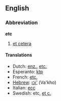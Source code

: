 ==English==
===Abbreviation===
'''etc'''

#[[etcetera|et cetera]]

====Translations====
*Dutch: [[enz.]], [[etc.]]
*Esperanto: [[ktp]]
*French: [[etc.]]
*[[Hebrew]]: [[וכו']] (Va'kho)
*Italian: [[ecc]]
*Swedish: etc, [[et c.]]